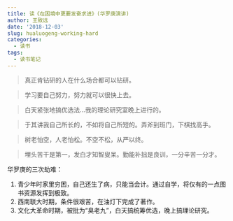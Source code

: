 ```yaml
---
title: 读《在困境中更要发奋求进》(华罗庚演讲)
author: 王致远
date: '2018-12-03'
slug: hualuogeng-working-hard
categories:
  - 读书
tags:
  - 读书笔记
---
```


> 真正肯钻研的人在什么场合都可以钻研。

> 学习要自己努力，努力就可以很快上去。

> 白天紧张地搞优选法...我的理论研究室晚上进行的。

> 于其讲我自己所长的，不如将自己所短的。弄斧到班门，下棋找高手。

> 树老怕空，人老怕松。不空不松，从严以终。

> 埋头苦干是第一，发白才知智叟呆。勤能补拙是良训，一分辛苦一分才。

华罗庚的三次劫难：

1. 青少年时家里穷困，自己还生了病，只能当会计。通过自学，将仅有的一点图书资源发挥到极致。
2. 西南联大时期，条件很艰苦，在油灯下完成了著作。
3. 文化大革命时期，被批为“臭老九”，白天搞统筹优选，晚上搞理论研究。

